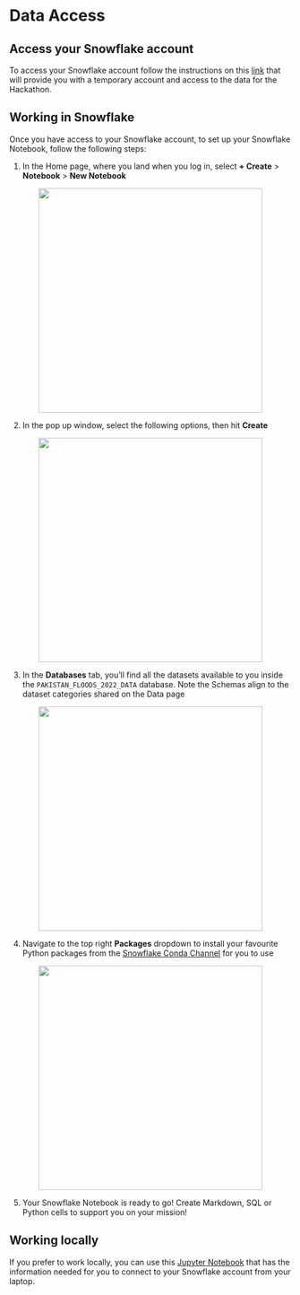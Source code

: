 # Data Access {.unnumbered}

## Access your Snowflake account

To access your Snowflake account follow the instructions on this [link](https://go.dataops.live/displacement-in-disaster-region) that will provide you with a temporary account and access to the data for the Hackathon. 

## Working in Snowflake

Once you have access to your Snowflake account, to set up your Snowflake Notebook, follow the following steps:

1.  In the Home page, where you land when you log in, select **+ Create** \> **Notebook** \> **New Notebook**

::: {style="text-align: center;"}
<img src="img/snow/create_notebook.png" width="400"/>
:::

2.  In the pop up window, select the following options, then hit **Create**

::: {style="text-align: center;"}
<img src="img/snow/notebook_options.png" width="400"/>
:::

3.  In the **Databases** tab, you'll find all the datasets available to you inside the `PAKISTAN_FLOODS_2022_DATA` database. Note the Schemas align to the dataset categories shared on the Data page

::: {style="text-align: center;"}
<img src="img/snow/databases.png" width="400"/>
:::

4.  Navigate to the top right **Packages** dropdown to install your favourite Python packages from the [Snowflake Conda Channel](https://repo.anaconda.com/pkgs/snowflake/) for you to use

::: {style="text-align: center;"}
<img src="img/snow/anaconda_packages.png" width="400"/>
:::

5.  Your Snowflake Notebook is ready to go! Create Markdown, SQL or Python cells to support you on your mission!

## Working locally

If you prefer to work locally, you can use this [Jupyter Notebook](https://github.com/pietrostefani/pop-displacement-disaster/blob/main/local-notebook.ipynb) that has the information needed for you to connect to your Snowflake account from your laptop.
